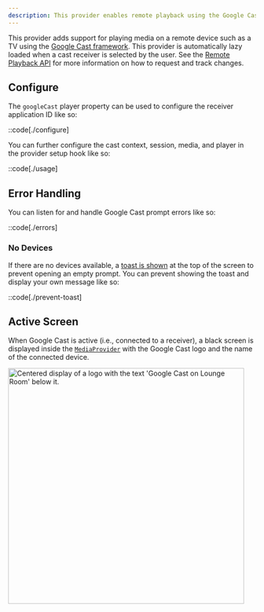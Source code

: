 ```yaml
---
description: This provider enables remote playback using the Google Cast framework.
---
```



This provider adds support for playing media on a remote device such as a TV using the
[Google Cast framework][google-cast]. This provider is automatically lazy loaded when a cast
receiver is selected by the user. See the [Remote Playback API][remote-playback] for
more information on how to request and track changes.

## Configure

The `googleCast` player property can be used to configure the receiver application ID like so:

::code[./configure]

You can further configure the cast context, session, media, and player in the provider setup hook
like so:

::code[./usage]

[google-cast]: https://developers.google.com/cast/docs/overview
[remote-playback]: /docs/player/api/remote-playback
[media-provider]: /docs/player/components/core/provider

## Error Handling

You can listen for and handle Google Cast prompt errors like so:

::code[./errors]

### No Devices

If there are no devices available, a [toast is shown][toast-preview] at the top of the screen to prevent opening
an empty prompt. You can prevent showing the toast and display your own message like so:

::code[./prevent-toast]

[toast-preview]: https://github.com/vidstack/player/issues/1206#issuecomment-2003565591

## Active Screen

When Google Cast is active (i.e., connected to a receiver), a black screen is displayed inside
the [`MediaProvider`][media-provider] with the Google Cast logo and the name of the connected device.

<img
  src={googleCastImage.src}
  alt="Centered display of a logo with the text 'Google Cast on Lounge Room' below it."
  decoding="async"
  loading="lazy"
  style="width: 480px; aspect-ratio: 16 / 9;"
/>
